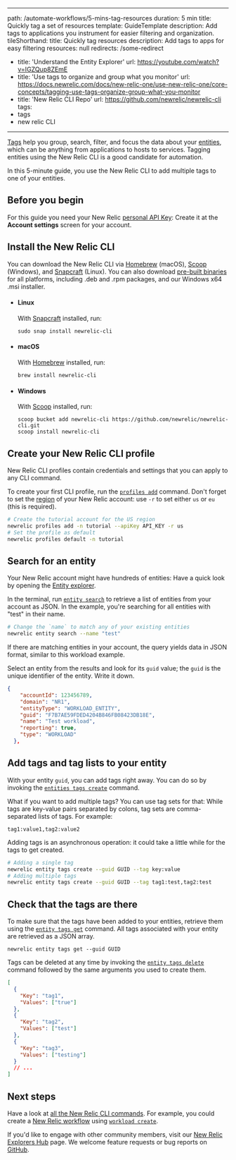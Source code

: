 * * *

path: /automate-workflows/5-mins-tag-resources
duration: 5 min
title: Quickly tag a set of resources
template: GuideTemplate
description: Add tags to applications you instrument for easier filtering and organization.
tileShorthand:
  title: Quickly tag resources
  description: Add tags to apps for easy filtering
resources: null
redirects: /some-redirect


-   title: 'Understand the Entity Explorer'
    url: <https://youtube.com/watch?v=IGZQup8ZEmE>
-   title: 'Use tags to organize and group what you monitor'
    url: <https://docs.newrelic.com/docs/new-relic-one/use-new-relic-one/core-concepts/tagging-use-tags-organize-group-what-you-monitor>
-   title: 'New Relic CLI Repo'
        url: <https://github.com/newrelic/newrelic-cli>
    tags:
-   tags
-   new relic CLI

* * *

<Intro>

[Tags](https://docs.newrelic.com/docs/new-relic-one/use-new-relic-one/core-concepts/tagging-use-tags-organize-group-what-you-monitor) help you group, search, filter, and focus the data about your [entities](https://docs.newrelic.com/docs/new-relic-one/use-new-relic-one/core-concepts/what-entity-new-relic), which can be anything from applications to hosts to services. Tagging entities using the New Relic CLI is a good candidate for automation.

In this 5-minute guide, you use the New Relic CLI to add multiple tags to one of your entities.

</Intro>

## Before you begin

For this guide you need your New Relic [personal API Key](https://docs.newrelic.com/docs/apis/get-started/intro-apis/types-new-relic-api-keys#personal-api-key): Create it at the **Account settings** screen for your account.

<Steps>
<Step>

## Install the New Relic CLI

You can download the New Relic CLI via [Homebrew](https://brew.sh/) (macOS), [Scoop](https://scoop.sh/) (Windows), and [Snapcraft](https://snapcraft.io/) (Linux). You can also download [pre-built binaries](https://github.com/newrelic/newrelic-cli/releases) for all platforms, including .deb and .rpm packages, and our Windows x64 .msi installer.

-   #### Linux

    With [Snapcraft](https://snapcraft.io/) installed, run:

    `sudo snap install newrelic-cli`

-   #### macOS

    With [Homebrew](https://brew.sh/) installed, run:

    `brew install newrelic-cli`

-   #### Windows

    With [Scoop](https://scoop.sh/) installed, run:

    `scoop bucket add newrelic-cli https://github.com/newrelic/newrelic-cli.git`<br />
    `scoop install newrelic-cli`

</Step><Step>

## Create your New Relic CLI profile

New Relic CLI profiles contain credentials and settings that you can apply to any CLI command.

To create your first CLI profile, run the [`profiles add`](https://github.com/newrelic/newrelic-cli/blob/master/docs/cli/newrelic_profile_add.md) command. Don't forget to set the [region](https://docs.newrelic.com/docs/using-new-relic/welcome-new-relic/get-started/our-eu-us-region-data-centers) of your New Relic account: use `-r` to set either `us` or `eu` (this is required).

```bash lineNumbers=false
# Create the tutorial account for the US region
newrelic profiles add -n tutorial --apiKey API_KEY -r us
# Set the profile as default
newrelic profiles default -n tutorial
```

</Step><Step>

## Search for an entity

Your New Relic account might have hundreds of entities: Have a quick look by opening the [Entity explorer](https://docs.newrelic.com/docs/new-relic-one/use-new-relic-one/ui-data/new-relic-one-entity-explorer-view-performance-across-apps-services-hosts).

In the terminal, run [`entity search`](https://github.com/newrelic/newrelic-cli/blob/master/docs/cli/newrelic_entity_search.md) to retrieve a list of entities from your account as JSON. In the example, you're searching for all entities with "test" in their name.

```bash lineNumbers=false
# Change the `name` to match any of your existing entities
newrelic entity search --name "test"
```

</Step><Step>

If there are matching entities in your account, the query yields data in JSON format, similar to this workload example.

Select an entity from the results and look for its `guid` value; the `guid` is the unique identifier of the entity. Write it down.

```json lineNumbers=false copy=false
{
    "accountId": 123456789,
    "domain": "NR1",
    "entityType": "WORKLOAD_ENTITY",
    "guid": "F7B7AE59FDED4204B846FB08423DB18E",
    "name": "Test workload",
    "reporting": true,
    "type": "WORKLOAD"
  },
```

</Step><Step>

## Add tags and tag lists to your entity

With your entity `guid`, you can add tags right away. You can do so by invoking the [`entities tags create`](https://github.com/newrelic/newrelic-cli/blob/master/docs/cli/newrelic_entity_tags_create.md) command.

What if you want to add multiple tags? You can use tag sets for that: While tags are key-value pairs separated by colons, tag sets are comma-separated lists of tags. For example:

`tag1:value1,tag2:value2`

<Important>
  Adding tags is an asynchronous operation: it could take a little while for the
  tags to get created.
</Important>

```bash lineNumbers=false
# Adding a single tag
newrelic entity tags create --guid GUID --tag key:value
# Adding multiple tags
newrelic entity tags create --guid GUID --tag tag1:test,tag2:test
```

</Step><Step>

## Check that the tags are there

To make sure that the tags have been added to your entities, retrieve them using the [`entity tags get`](https://github.com/newrelic/newrelic-cli/blob/master/docs/cli/newrelic_entity_tags_get.md) command. All tags associated with your entity are retrieved as a JSON array.

`newrelic entity tags get --guid GUID`

<Tip>

Tags can be deleted at any time by invoking the [`entity tags delete`](https://github.com/newrelic/newrelic-cli/blob/master/docs/cli/newrelic_entity_tags_delete.md) command followed by the same arguments you used to create them.

</Tip>

```json lineNumbers=false
[
  {
    "Key": "tag1",
    "Values": ["true"]
  },
  {
    "Key": "tag2",
    "Values": ["test"]
  },
  {
    "Key": "tag3",
    "Values": ["testing"]
  }
  // ...
]
```

</Step></Steps>

## Next steps

Have a look at [all the New Relic CLI commands](https://github.com/newrelic/newrelic-cli/blob/master/docs/cli/newrelic.md). For example, you could create a [New Relic workflow](https://docs.newrelic.com/docs/new-relic-one/use-new-relic-one/core-concepts/new-relic-one-workloads-isolate-resolve-incidents-faster) using [`workload create`](https://github.com/newrelic/newrelic-cli/blob/master/docs/cli/newrelic_workload_create.md).

If you'd like to engage with other community members, visit our [New Relic Explorers Hub](https://discuss.newrelic.com/c/build-on-new-relic/developer-toolkit) page. We welcome feature requests or bug reports on [GitHub](https://github.com/newrelic/newrelic-cli).
